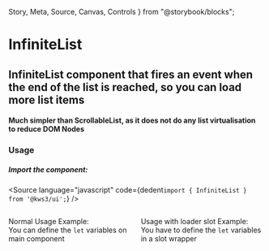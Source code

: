   Story,
  Meta,
  Source,
  Canvas,
  Controls
} from "@storybook/blocks";

<Version />

# InfiniteList
## InfiniteList component that fires an event when the end of the list is reached, so you can load more list items
#### Much simpler than ScrollableList, as it does not do any list virtualisation to reduce DOM Nodes

<Meta of={Stories} />
<Canvas of={Stories.Main} />
<Controls />

### Usage

##### Import the component:

<Source
  language="javascript"
  code={dedent`import { InfiniteList } from '@kws3/ui';`}
/>

<div class="columns">
<div class="column">
<p>Normal Usage Example:
<br/>You can define the <code>let</code> variables on main component</p>

```jsx
<InfiniteList
  {items}
  {end_offset}
  on:end={endReached}
  let:item
  let:index
>
  <ListItem {item} {index} />
</InfiniteList>
```

</div>
<div class="column">
<p>Usage with loader slot Example:
<br/>You have to define the <code>let</code> variables in a slot wrapper</p>

```jsx
<InfiniteList
  {items}
  {end_offset}
  on:end={endReached}
>
  <span
    slot="default"
    let:item
    let:index
  >
    <ListItem {item} {index} />
  </span>
  <span slot="loader">Loading...</span>
</InfiniteList>
```

</div>
</div>
